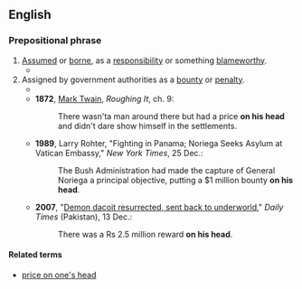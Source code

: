 ==English==

===Prepositional phrase===
{{en-PP}}

# [[assume|Assumed]] or [[bear#Verb|borne]], as a [[responsibility]] or something [[blameworthy]].
#* {{RQ:Shaw Three Plays|play=Caesar and Cleopatra|act=V|page=198|passage={{smallcaps|cleopatra}} [''vehemently''] He has shed the blood of my servant Ftatateeta. '''On your head''' be it as upon his, Cæsar, if you hold him free of it.}}
# Assigned by government authorities as a [[bounty]] or [[penalty]].
#* {{RQ:Scott Lady of the Lake|canto=IV|stanza=XVII|page=168|passage=[M]y father is a man / Outlawed and exiled, under ban; / The price of blood is '''on his head''', [...]}}
#* '''1872''', [[w:Mark_Twain|Mark Twain]], ''Roughing It'', ch. 9:
#*: There wasn'ta man around there but had a price '''on his head''' and didn't dare show himself in the settlements.
#* '''1989''', Larry Rohter, "Fighting in Panama; Noriega Seeks Asylum at Vatican Embassy," ''New York Times'', 25 Dec.:
#*: The Bush Administration had made the capture of General Noriega a principal objective, putting a $1 million bounty '''on his head'''.
#* '''2007''', "[https://archive.is/20130705182504/www.dailytimes.com.pk/default.asp?page=2007%5C12%5C13%5Cstory_13-12-2007_pg12_1 Demon dacoit resurrected, sent back to underworld]," ''Daily Times'' (Pakistan), 13 Dec.:
#*: There was a Rs 2.5 million reward '''on his head'''.

====Related terms====
* [[price on one's head]]